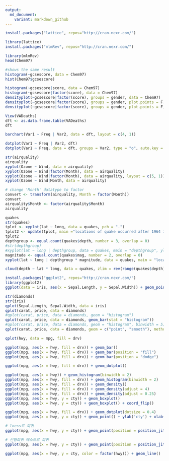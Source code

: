 ```yaml
---
output:
  md_document:
    variant: markdown_github
---
```


```r
install.packages("lattice", repos="http://cran.nexr.com/")
```
```r
library(lattice)
install.packages("mlmRev", repos="http://cran.nexr.com/")
```
```r
library(mlmRev)
head(Chem97)
```

```r
#shows the same result
histogram(~gcsescore, data = Chem97)
hist(Chem97$gcsescore)

histogram(~gcsescore|score, data = Chem97)
histogram(~gcsescore|factor(score), data = Chem97)
densityplot(~gcsescore|factor(score), groups = gender, data = Chem97)
densityplot(~gcsescore|factor(score), groups = gender, plot.points = F, data = Chem97)
densityplot(~gcsescore|factor(score), groups = gender, plot.points = F, auto.key = T, data = Chem97)
```
```r
View(VADeaths)
dft <- as.data.frame.table(VADeaths)
dft
```

```r
barchart(Var1 ~ Freq | Var2, data = dft, layout = c(4, 1))
```

```r
dotplot(Var1 ~ Freq | Var2, dft)
dotplot(Var1 ~ Freq, data = dft, groups = Var2, type = "o", auto.key = list(space = "right", points = T, lines = T))
```

```r
str(airquality)
airquality
xyplot(Ozone ~ Wind, data = airquality)
xyplot(Ozone ~ Wind|factor(Month), data = airquality)
xyplot(Ozone ~ Wind|factor(Month), data = airquality, layout = c(5, 1))
xyplot(Ozone ~ Wind|Month, data = airquality)
```

```r
# change 'Month' datatype to factor
convert <- transform(airquality, Month = factor(Month))
convert
airquality$Month <- factor(airquality$Month)
airquality
```

```r
quakes
str(quakes)
tplot <- xyplot(lat ~ long, data = quakes, pch = ".")
tplot2 <- update(tplot, main ="locations of quake occurred after 1964 in pacific")
tplot2
depthgroup <- equal.count(quakes$depth, number = 3, overlap = 0)
#str(depthgroup)
#xyplot(lat ~ long | depthgroup, data = quakes, main = "depthgroup", ylab = "latitude", xlab = "longtitude", pch = "@", col = "red")
magnitude <- equal.count(quakes$mag, number = 2, overlap = 0)
xyplot(lat ~ long | depthgroup * magnitude, data = quakes, main = "locations of earthquakes off Fiji", pch = "@", col = c('red', 'blue'))
```

```r
cloud(depth ~ lat * long, data = quakes, zlim = rev(range(quakes$depth)), xlab = "경도", ylab = "위도", zlab = " 깊이", aspect = c(1, 1), type = "h")
```
```r
install.packages("ggplot2", repos="http://cran.nexr.com/")
library(ggplot2)
ggplot(data = iris, aes(x = Sepal.Length, y = Sepal.Width)) + geom_point()
```
```r
str(diamonds)
str(iris)
qplot(Sepal.Length, Sepal.Width, data = iris)
qplot(carat, price, data = diamonds)
#qplot(carat, price, data = diamonds, geom = "histogram")
qplot(carat, price, data = diamonds, geom_bar(stat = "histogram"))
#qplot(carat, price, data = diamonds, geom = "histogram", binwidth = 5)
qplot(carat, price, data = diamonds, geom = c("point", "smooth"), method = lm)
```

```r
qplot(hwy, data = mpg, fill = drv)

ggplot(mpg, aes(x = hwy, fill = drv)) + geom_bar()
ggplot(mpg, aes(x = hwy, fill = drv)) + geom_bar(position = "fill")
ggplot(mpg, aes(x = hwy, fill = drv)) + geom_bar(position = "dodge")

ggplot(mpg, aes(x = hwy, fill = drv)) + geom_dotplot()

ggplot(mpg, aes(x = hwy)) + geom_histogram(binwidth = 2)
ggplot(mpg, aes(x = hwy, fill = drv)) + geom_histogram(binwidth = 2)
ggplot(mpg, aes(x = hwy, fill = drv)) + geom_density()
ggplot(mpg, aes(x = hwy, fill = drv)) + geom_density(adjust = 4)
ggplot(mpg, aes(x = hwy, fill = drv)) + geom_density(adjust = 0.25)
ggplot(mpg, aes(x = hwy, y = cty)) + geom_boxplot()
ggplot(mpg, aes(x = hwy, y = cty)) + geom_boxplot() + coord_flip()

ggplot(mpg, aes(x = hwy, fill = drv)) + geom_dotplot(dotsize = 0.4)
ggplot(mpg, aes(x = hwy, y = cty)) + geom_point() + ylab('cty') + xlab('hwy')

# loess로 회귀
ggplot(mpg, aes(x = hwy, y = cty)) + geom_point(position = position_jitter(w = 0.2, h = 0.2)) + geom_smooth() + ylab('cty') + xlab('hwy')

# 선형회귀 메소드로 회귀
ggplot(mpg, aes(x = hwy, y = cty)) + geom_point(position = position_jitter(w = 0.2, h = 0.2)) + geom_smooth(method = "lm", se = FALSE) + ylab('cty') + xlab('hwy')

ggplot(mpg, aes(x = hwy, y = cty, color = factor(hwy))) + geom_line()
```



